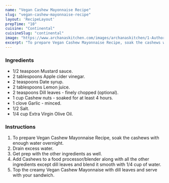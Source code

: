 ---
name: "Vegan Cashew Mayonnaise Recipe"
slug: "vegan-cashew-mayonnaise-recipe"
layout: 'RecipeLayout'
prepTime: "10"
cuisine: "Continental"
cuisineSlug: "continental"
image: "https://www.archanaskitchen.com/images/archanaskitchen/1-Author/Gauravi_Vinay/Vegan_Cashew_Mayonnaise.jpg"
excerpt: "To prepare Vegan Cashew Mayonnaise Recipe, soak the cashews with enough water overnight"
---

### Ingredients

- 1/2 teaspoon Mustard sauce.
- 2 tablespoons Apple cider vinegar.
- 2 teaspoons Date syrup.
- 2 tablespoons Lemon juice.
- 2 teaspoons Dill leaves - finely chopped (optional).
- 1 cup Cashew nuts - soaked for at least 4 hours.
- 1 clove Garlic - minced.
- 1/2 Salt.
- 1/4 cup Extra Virgin Olive Oil.

### Instructions

1. To prepare Vegan Cashew Mayonnaise Recipe, soak the cashews with enough water overnight.
1. Drain excess water.
1. Get prep with the other ingredients as well.
1. Add Cashews to a food processor/blender along with all the other ingredients except dill leaves and blend it smooth with 1/4 cup of water.
1. Top the creamy Vegan Cashew Mayonnaise with dill leaves and serve with your sandwich.

